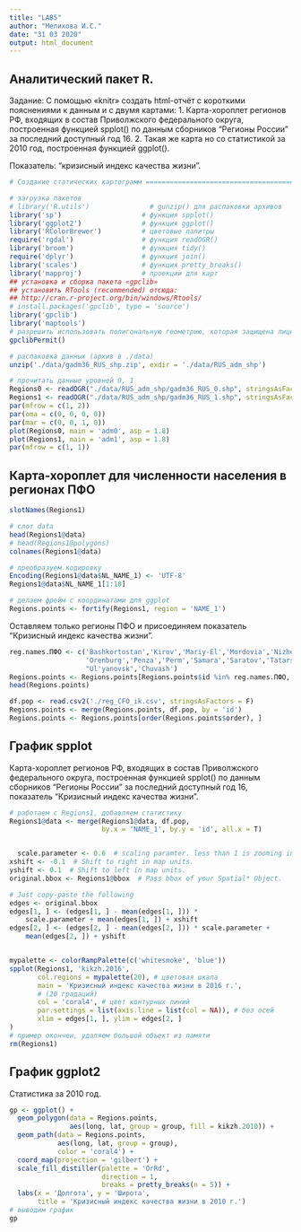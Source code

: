 ---
title: "LAB5"
author: "Мелихова И.С."
date: "31 03 2020"
output: html_document
---

## Аналитический пакет R. 

Задание:
С помощью «knitr» создать html-отчёт с короткими пояснениями к данным и с двумя
картами:
1. Карта-хороплет регионов РФ, входящих в состав Приволжского федерального округа,
построенная функцией spplot() по данным сборников “Регионы России” за
последний доступный год 16.
2. Такая же карта но со статистикой за 2010 год, построенная функцией ggplot().

Показатель: "кризисный индекс качества жизни".

```{r}
# Создание статических картограмм ==============================================

# загрузка пакетов
# library('R.utils')               # gunzip() для распаковки архивов 
library('sp')                    # функция spplot()
library('ggplot2')               # функция ggplot()
library('RColorBrewer')          # цветовые палитры
require('rgdal')                 # функция readOGR()
library('broom')                 # функция tidy()
require('dplyr')                 # функция join()
library('scales')                # функция pretty_breaks()
library('mapproj')               # проекции для карт
## установка и сборка пакета «gpclib»
## установить RTools (recommended) отсюда:
## http://cran.r-project.org/bin/windows/Rtools/
# install.packages('gpclib', type = 'source')
library('gpclib')
library('maptools')
# разрешить использовать полигональную геометрию, которая защищена лицензией 
gpclibPermit()

# распаковка данных (архив в ./data)
unzip('./data/gadm36_RUS_shp.zip', exdir = './data/RUS_adm_shp')

# прочитать данные уровней 0, 1
Regions0 <- readOGR("./data/RUS_adm_shp/gadm36_RUS_0.shp", stringsAsFactors = F)
Regions1 <- readOGR("./data/RUS_adm_shp/gadm36_RUS_1.shp", stringsAsFactors = F)
par(mfrow = c(1, 2))
par(oma = c(0, 0, 0, 0))
par(mar = c(0, 0, 1, 0))
plot(Regions0, main = 'adm0', asp = 1.8)
plot(Regions1, main = 'adm1', asp = 1.8)
par(mfrow = c(1, 1))

```

## Карта-хороплет для численности населения в регионах ПФО

```{r}
slotNames(Regions1)

# слот data
head(Regions1@data)
# head(Regions1@polygons)
colnames(Regions1@data)

# преобразуем кодировку
Encoding(Regions1@data$NL_NAME_1) <- 'UTF-8'
Regions1@data$NL_NAME_1[1:10]

# делаем фрейм с координатами для ggplot
Regions.points <- fortify(Regions1, region = 'NAME_1')
```

Оставляем только регионы ПФО и присоединяем показатель "Кризисный индекс качества жизни".

```{r}
reg.names.ПФО <- c('Bashkortostan','Kirov','Mariy-El','Mordovia','Nizhegorod',
                   'Orenburg','Penza','Perm','Samara','Saratov','Tatarstan','Udmurt', 
                   "Ul'yanovsk",'Chuvash')  
Regions.points <- Regions.points[Regions.points$id %in% reg.names.ПФО, ]
head(Regions.points)

df.pop <- read.csv2('./reg_CFO_ik.csv', stringsAsFactors = F)
Regions.points <- merge(Regions.points, df.pop, by = 'id')
Regions.points <- Regions.points[order(Regions.points$order), ]
```

##  График spplot

Карта-хороплет регионов РФ, входящих в состав Приволжского федерального округа,
построенная функцией spplot() по данным сборников “Регионы России” за
последний доступный год 16, показатель "Кризисный индекс качества жизни".

```{r}
# работаем с Regions1, добавляем статистику
Regions1@data <- merge(Regions1@data, df.pop, 
                       by.x = 'NAME_1', by.y = 'id', all.x = T)


  scale.parameter <- 0.6  # scaling paramter. less than 1 is zooming in, more than 1 zooming out. 
xshift <- -0.1  # Shift to right in map units. 
yshift <- 0.1  # Shift to left in map units. 
original.bbox <- Regions1@bbox  # Pass bbox of your Spatial* Object. 

# Just copy-paste the following
edges <- original.bbox
edges[1, ] <- (edges[1, ] - mean(edges[1, ])) * 
    scale.parameter + mean(edges[1, ]) + xshift
edges[2, ] <- (edges[2, ] - mean(edges[2, ])) * scale.parameter + 
    mean(edges[2, ]) + yshift


mypalette <- colorRampPalette(c('whitesmoke', 'blue'))
spplot(Regions1, 'kikzh.2016',
       col.regions = mypalette(20), # цветовая шкала
       main = 'Кризисный индекс качества жизни в 2016 г.',
       # (20 градаций)
       col = 'coral4', # цвет контурных линий
       par.settings = list(axis.line = list(col = NA)), # без осей
       xlim = edges[1, ], ylim = edges[2, ] 
)
# пример окончен, удаляем большой объект из памяти
rm(Regions1)
```

## График ggplot2

Статистика за 2010 год.

```{r}
gp <- ggplot() + 
  geom_polygon(data = Regions.points, 
               aes(long, lat, group = group, fill = kikzh.2010)) +
  geom_path(data = Regions.points, 
            aes(long, lat, group = group),
            color = 'coral4') +
  coord_map(projection = 'gilbert') +
  scale_fill_distiller(palette = 'OrRd',
                       direction = 1,
                       breaks = pretty_breaks(n = 5)) +
  labs(x = 'Долгота', y = 'Широта', 
       title = 'Кризисный индекс качества жизни в 2010 г.')
# выводим график
gp

```


